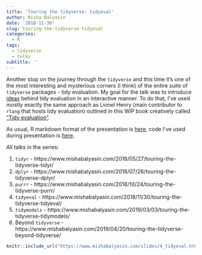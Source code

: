 ```yaml
---
title: 'Touring the tidyverse: tidyeval'
author: Misha Balyasin
date: '2018-11-30'
slug: touring-the-tidyverse-tidyeval
categories:
  - R
tags:
  - tidyverse
  - talks
subtitle: ''
---
```


Another stop on the journey through the `tidyverse` and this time it's one of the most interesting and mysterious corners (I think) of the entire suite of `tidyverse` packages - tidy evaluation. My goal for the talk was to introduce [ideas](https://www.youtube.com/watch?v=nERXS3ssntw) behind tidy evaluation in an interactive manner. To do that, I've used mostly exactly the same approach as Lionel Henry (main contributor to `rlang` that hosts tidy evaluation) outlined in this WIP book creatively called ["Tidy evaluation"](https://tidyeval.tidyverse.org/).

As usual, R markdown format of the presentation is [here](https://github.com/romatik/touring_the_tidyverse/blob/master/4_tidyeval.Rmd), code I've used during presentation is [here](https://github.com/romatik/touring_the_tidyverse/tree/master/tideval).

All talks in the series:

1. `tidyr` - https://www.mishabalyasin.com/2018/05/27/touring-the-tidyverse-tidyr/
1. `dplyr` - https://www.mishabalyasin.com/2018/07/26/touring-the-tidyverse-dplyr/
1. `purrr` - https://www.mishabalyasin.com/2018/10/24/touring-the-tidyverse-purrr/
1. `tidyeval` - https://www.mishabalyasin.com/2018/11/30/touring-the-tidyverse-tidyeval/
1. `tidymodels` - https://www.mishabalyasin.com/2019/03/03/touring-the-tidyverse-tidymodels/
1. Beyond `tidyverse` - https://www.mishabalyasin.com/2019/04/20/touring-the-tidyverse-beyond-tidyverse/


```r
knitr::include_url("https://www.mishabalyasin.com/slides/4_tidyeval.html#1")
```
